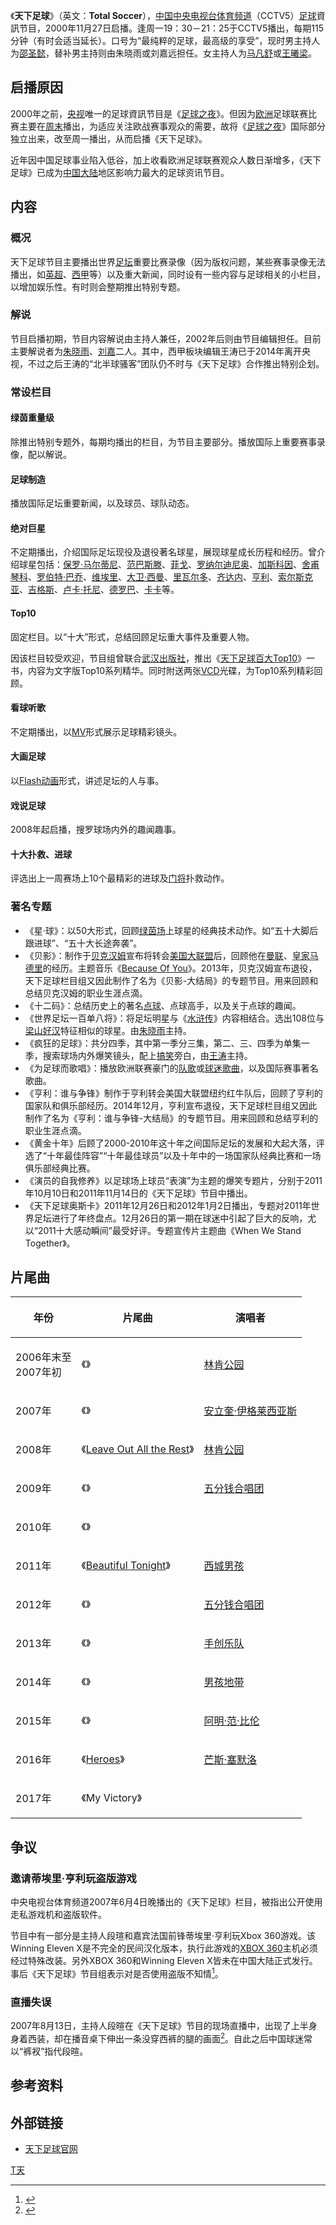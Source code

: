 {{In-progress_tvshow}}
{{电视节目信息框
| 名称      = 天下足球
| 圖片 = CCTV Total Soccer logo 02.JPG
| 圖說 = 天下足球（2009年至2014年）片头
| 类型      = [[足球|足球]]資訊節目
| 主持      = [[邵圣懿|邵圣懿]]、[[马凡舒|马凡舒]]、[[王曦梁|王曦梁]]
| 国家      = {{CHNML}}
| 语言      = [[普通话|普通话]]
| 每集长度  = 常規115分钟（有時會延長）
| 片头曲 = 《快乐的巴黎人》No. 17 康康舞曲<br /><small>''（Gaîté parisienne'': No. 17: Cancan）</small>
| 作曲 = [[雅克·奥芬巴赫|雅克·奥芬巴赫]]
| 制作公司  = [[中国中央电视台|中国中央电视台]]
| 电视网    = [[中国中央电视台体育频道|中国中央电视台体育频道]]
| 图像制式  = [[SDTV|SDTV]]、[[HDTV|HDTV]]
| 播出国家  = {{CHNML}}
| 播出时间  = CCTV5 每周一19:30-21:25
| 开始   = 2000年11月27日
| 结束    = 至今
}}

《'''天下足球'''》（英文：'''Total Soccer'''），[[中国中央电视台体育频道|中国中央电视台体育频道]]（CCTV5）[[足球|足球]]資訊节目，2000年11月27日启播。逢周一19：30－21：25于CCTV5播出，每期115分钟（有时会适当延长）。口号为“最纯粹的足球，最高级的享受”，现时男主持人为[[邵圣懿|邵圣懿]]，替补男主持则由朱晓雨或刘嘉远担任。女主持人为[[马凡舒|马凡舒]]或[[王曦梁|王曦梁]]。

== 启播原因 ==
2000年之前，[[中国中央电视台|央视]]唯一的足球資訊节目是《[[足球之夜|足球之夜]]》。但因为[[欧洲|欧洲]]足球联赛比赛主要在[[周末|周末]]播出，为适应关注欧战赛事观众的需要，故将《[[足球之夜|足球之夜]]》国际部分独立出来，改至周一播出，从而启播《天下足球》。

近年因中国足球事业陷入低谷，加上收看欧洲足球联赛观众人数日渐增多，《天下足球》已成为[[中国大陆|中国大陆]]地区影响力最大的足球资讯节目。

== 内容 ==
=== 概况 ===
天下足球节目主要播出世界[[足坛|足坛]]重要比赛录像（因为版权问题，某些赛事录像无法播出，如[[英超|英超]]、[[西甲|西甲]]等）以及重大新闻，同时设有一些内容与足球相关的小栏目，以增加娱乐性。有时则会整期推出特别专题。

=== 解说 ===
节目启播初期，节目内容解说由主持人兼任，2002年后则由节目编辑担任。目前主要解说者为[[朱晓雨|朱晓雨]]、[[刘嘉|刘嘉]]二人。其中，西甲板块编辑王涛已于2014年离开央视，不过之后王涛的“北半球骚客”团队仍不时与《天下足球》合作推出特别企划。

=== 常设栏目 ===
==== 绿茵重量级 ====
除推出特别专题外，每期均播出的栏目，为节目主要部分。播放国际上重要赛事录像，配以解说。

==== 足球制造 ====
播放国际足坛重要新闻，以及球员、球队动态。

==== 绝对巨星 ====
不定期播出，介绍国际足坛现役及退役著名球星，展现球星成长历程和经历。曾介绍球星包括：[[保罗·马尔蒂尼|保罗·马尔蒂尼]]、[[范巴斯滕|范巴斯滕]]、[[菲戈|菲戈]]、[[罗纳尔迪尼奥|罗纳尔迪尼奥]]、[[加斯科因|加斯科因]]、[[舍甫琴科|舍甫琴科]]、[[罗伯特·巴乔|罗伯特·巴乔]]、[[维埃里|维埃里]]、[[大卫·西曼|大卫·西曼]]、[[里瓦尔多|里瓦尔多]]、[[齐达内|齐达内]]、[[亨利|亨利]]、[[索尔斯克亚|索尔斯克亚]]、[[吉格斯|吉格斯]]、[[卢卡·托尼|卢卡·托尼]]、[[德罗巴|德罗巴]]、[[卡卡|卡卡]]等。

==== Top10 ====
固定栏目。以“十大”形式，总结回顾足坛重大事件及重要人物。

因该栏目较受欢迎，节目组曾联合[[武汉出版社|武汉出版社]]，推出《[[天下足球百大Top10|天下足球百大Top10]]》一书，内容为文字版Top10系列精华。同时附送两张[[VCD|VCD]]光碟，为Top10系列精彩回顾。

==== 看球听歌 ====
不定期播出，以[[MV|MV]]形式展示足球精彩镜头。

==== 大画足球 ====
以[[Flash动画|Flash动画]]形式，讲述足坛的人与事。

==== 戏说足球 ====
2008年起启播，搜罗球场内外的趣闻趣事。

==== 十大扑救、进球 ====
评选出上一周赛场上10个最精彩的进球及[[门将|门将]]扑救动作。

=== 著名专题 ===
*《星·球》：以50大形式，回顾[[绿茵场|绿茵场]]上球星的经典技术动作。如“五十大脚后跟进球”、“五十大长途奔袭”。
*《贝影》：制作于[[贝克汉姆|贝克汉姆]]宣布将转会[[美国大联盟|美国大联盟]]后，回顾他在[[曼联|曼联]]、[[皇家马德里|皇家马德里]]的经历。主题音乐《[[Because_Of_You|Because Of You]]》。2013年，贝克汉姆宣布退役，天下足球栏目组又因此制作了名为《贝影-大结局》的专题节目。用来回顾和总结贝克汉姆的职业生涯点滴。
*《十二码》：总结历史上的著名[[点球|点球]]、点球高手，以及关于点球的趣闻。
*《世界足坛一百单八将》：将足坛明星与《[[水浒传|水浒传]]》内容相结合。选出108位与[[梁山好汉|梁山好汉]]特征相似的球星。由[[朱晓雨|朱晓雨]]主持。
*《疯狂的足球》：共分四季，其中第一季分三集，第二、三、四季为单集一季，搜索球场内外爆笑镜头，配上[[搞笑|搞笑]]旁白，由[[王涛|王涛]]主持。
*《为足球而歌唱》：播放欧洲联赛豪门的[[队歌|队歌]]或[[球迷歌曲|球迷歌曲]]，以及国际赛事著名歌曲。
*《亨利：谁与争锋》制作于亨利转会美国大联盟纽约红牛队后，回顾了亨利的国家队和俱乐部经历。2014年12月，亨利宣布退役，天下足球栏目组又因此制作了名为《亨利：谁与争锋-大结局》的专题节目。用来回顾和总结亨利的职业生涯点滴。
*《黄金十年》后顾了2000-2010年这十年之间国际足坛的发展和大起大落，评选了“十年最佳阵容”“十年最佳球员”以及十年中的一场国家队经典比赛和一场俱乐部经典比赛。
*《演员的自我修养》以足球场上球员“表演”为主题的爆笑专题片，分别于2011年10月10日和2011年11月14日的《天下足球》节目中播出。
*《天下足球奥斯卡》2011年12月26日和2012年1月2日播出，专题对2011年世界足坛进行了年终盘点。12月26日的第一期在球迷中引起了巨大的反响，尤以“2011十大感动瞬间”最受好评。专题宣传片主题曲《When We Stand Together》。

== 片尾曲 ==
{| class="wikitable" style="text-align: left"
|- 
! 年份
! 片尾曲
! 演唱者
|-
| 2006年末至<br/>2007年初
| 《{{link-en|Numb|Numb (Linkin Park song)}}》
| [[林肯公园|林肯公园]]
|-
| 2007年
| 《{{link-en|Don't Turn Off the Lights|Don't Turn Off the Lights}}》
| [[安立奎·伊格莱西亚斯|安立奎·伊格莱西亚斯]]
|-
| 2008年
| 《[[Leave_Out_All_the_Rest|Leave Out All the Rest]]》
| [[林肯公园|林肯公园]]
|-
| 2009年
| 《{{link-en|Gotta Be Somebody|Gotta Be Somebody}}》
| [[五分钱合唱团|五分钱合唱团]]
|-
| 2010年
| 《{{link-en|Brand New Day|Last Train Home EP}}》
| {{link-en|瑞恩·斯达|Ryan Star}}
|-
| 2011年
| 《[[Gravity_(西城男孩专辑)|Beautiful Tonight]]》
| [[西城男孩|西城男孩]]
|-
| 2012年
| 《{{link-en|When We Stand Together|When We Stand Together}}》
| [[五分钱合唱团|五分钱合唱团]]
|-
| 2013年
| 《{{link-en|Hall of Fame|Hall of Fame (song)}}》
| [[手创乐队|手创乐队]]
|-
| 2014年
| 《{{link-en|If We Try|BZ20}}》
| [[男孩地带|男孩地带]]
|-
| 2015年
| 《{{link-en|This Is What It Feels Like|This Is What It Feels Like}}》
| [[阿明·范·比伦|阿明·范·比伦]]
|-
| 2016年
| 《[[Heroes_(芒斯·塞默洛歌曲)|Heroes]]》
| [[芒斯·塞默洛|芒斯·塞默洛]]
|-
| 2017年
| 《My Victory》
| {{le|克劳德尔|Crowder (musician)|-{zh-hans:克劳德尔;zh-hk:克魯達;zh-tw:克勞德}-}}
|}

== 争议 ==
=== 邀请蒂埃里·亨利玩盗版游戏 ===
中央电视台体育频道2007年6月4日晚播出的《天下足球》栏目，被指出公开使用走私游戏机和盗版软件。

节目中有一部分是主持人段瑄和嘉宾法国前锋蒂埃里·亨利玩Xbox 360游戏{{link-en|Winning Eleven X|Pro Evolution Soccer 6}}。该Winning Eleven X是不完全的民间汉化版本，执行此游戏的[[XBOX_360|XBOX 360]]主机必须经过特殊改装。另外XBOX 360和Winning Eleven X皆未在中国大陆正式发行。事后《天下足球》节目组表示对是否使用盗版不知情<ref>{{Cite web |title=汉化不完全露出马脚 段暄邀请亨利玩盗版游戏？-搜狐体育 |url=https://sports.sohu.com/20070606/n250415522.shtml |accessdate=2020-07-22 |work=sports.sohu.com |archive-date=2020-07-22 |archive-url=https://web.archive.org/web/20200722144845/https://sports.sohu.com/20070606/n250415522.shtml }}</ref>。
===直播失误===
2007年8月13日，主持人段暄在《天下足球》节目的现场直播中，出现了上半身身着西装，却在播音桌下伸出一条没穿西裤的腿的画面<ref>{{cite web|url=http://www.hinews.cn/news/system/2010/10/29/011379878.shtml|title=央视转播乌龙盘点：段暄裤衩出境 火箭直播被掐|date=2010年10月29日|accessdate=2018年1月9日|publisher=南海网|work=|language=zh-cn|archive-url=https://web.archive.org/web/20171108095059/http://www.hinews.cn/news/system/2010/10/29/011379878.shtml|archive-date=2017年11月8日|dead-url=no}}</ref>。自此之后中国球迷常以“裤衩”指代段暄。

==参考资料==
{{reflist}}

==外部链接==
*[http://tv.cctv.com/lm/txzq/ 天下足球官网] {{Wayback|url=http://tv.cctv.com/lm/txzq/ |date=20220318025840 }} {{zh-cn icon}}

[[Category:中国中央电视台体育节目|T天]]